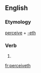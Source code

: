 ==English==

===Etymology===
[[perceive]] + [[-eth]]

===Verb===
{{en-verb form}}

# {{en-archaic third-person singular of|perceive}}

[[fr:perceiveth]]